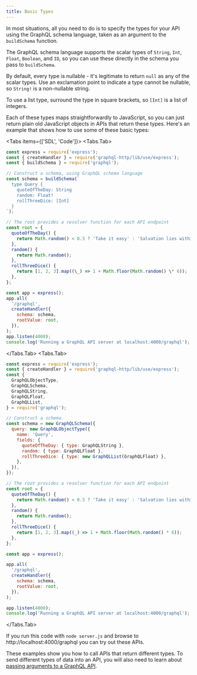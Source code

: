 ```yaml
---
title: Basic Types
---
```



In most situations, all you need to do is to specify the types for your API using the GraphQL schema language, taken as an argument to the `buildSchema` function.

The GraphQL schema language supports the scalar types of `String`, `Int`, `Float`, `Boolean`, and `ID`, so you can use these directly in the schema you pass to `buildSchema`.

By default, every type is nullable - it's legitimate to return `null` as any of the scalar types. Use an exclamation point to indicate a type cannot be nullable, so `String!` is a non-nullable string.

To use a list type, surround the type in square brackets, so `[Int]` is a list of integers.

Each of these types maps straightforwardly to JavaScript, so you can just return plain old JavaScript objects in APIs that return these types. Here's an example that shows how to use some of these basic types:

<Tabs items={['SDL', 'Code']}>
  <Tabs.Tab>
```js
const express = require('express');
const { createHandler } = require('graphql-http/lib/use/express');
const { buildSchema } = require('graphql');

// Construct a schema, using GraphQL schema language
const schema = buildSchema(`
  type Query {
    quoteOfTheDay: String
    random: Float!
    rollThreeDice: [Int]
  }
`);

// The root provides a resolver function for each API endpoint
const root = {
  quoteOfTheDay() {
    return Math.random() < 0.5 ? 'Take it easy' : 'Salvation lies within';
  },
  random() {
    return Math.random();
  },
  rollThreeDice() {
    return [1, 2, 3].map((\_) => 1 + Math.floor(Math.random() \* 6));
  },
};

const app = express();
app.all(
  '/graphql',
  createHandler({
    schema: schema,
    rootValue: root,
  }),
);
app.listen(4000);
console.log('Running a GraphQL API server at localhost:4000/graphql');

````
  </Tabs.Tab>
  <Tabs.Tab>
```js
const express = require('express');
const { createHandler } = require('graphql-http/lib/use/express');
const {
  GraphQLObjectType,
  GraphQLSchema,
  GraphQLString,
  GraphQLFloat,
  GraphQLList,
} = require('graphql');

// Construct a schema
const schema = new GraphQLSchema({
  query: new GraphQLObjectType({
    name: 'Query',
    fields: {
      quoteOfTheDay: { type: GraphQLString },
      random: { type: GraphQLFloat },
      rollThreeDice: { type: new GraphQLList(GraphQLFloat) },
    },
  }),
});

// The root provides a resolver function for each API endpoint
const root = {
  quoteOfTheDay() {
    return Math.random() < 0.5 ? 'Take it easy' : 'Salvation lies within';
  },
  random() {
    return Math.random();
  },
  rollThreeDice() {
    return [1, 2, 3].map((_) => 1 + Math.floor(Math.random() * 6));
  },
};

const app = express();

app.all(
  '/graphql',
  createHandler({
    schema: schema,
    rootValue: root,
  }),
);

app.listen(4000);
console.log('Running a GraphQL API server at localhost:4000/graphql');
````

  </Tabs.Tab>
</Tabs>

If you run this code with `node server.js` and browse to http://localhost:4000/graphql you can try out these APIs.

These examples show you how to call APIs that return different types. To send different types of data into an API, you will also need to learn about [passing arguments to a GraphQL API](/passing-arguments/).
